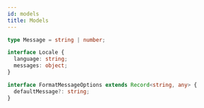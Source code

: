```yaml
---
id: models
title: Models
---
```


```ts
type Message = string | number;

interface Locale {
  language: string;
  messages: object;
}

interface FormatMessageOptions extends Record<string, any> {
  defaultMessage?: string;
}
```
